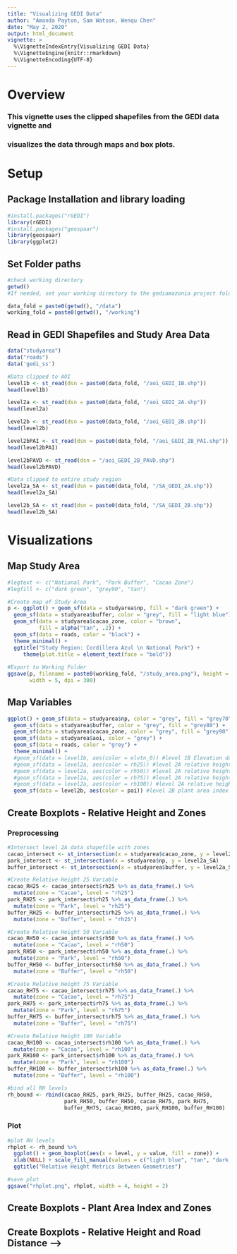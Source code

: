 ```yaml
---
title: "Visualizing GEDI Data"
author: "Amanda Payton, Sam Watson, Wenqu Chen"
date: "May 2, 2020"
output: html_document
vignette: >
  %\VignetteIndexEntry{Visualizing GEDI Data}
  %\VignetteEngine{knitr::rmarkdown}
  %\VignetteEncoding{UTF-8}
---
```


# Overview

### This vignette uses the clipped shapefiles from the GEDI data vignette and 
### visualizes the data through maps and box plots.

# Setup

## Package Installation and library loading

```r
#install.packages("rGEDI")
library(rGEDI)
#install.packages("geospaar")
library(geospaar)
library(ggplot2)
```

## Set Folder paths

```r
#check working directory
getwd() 
#If needed, set your working directory to the gediamazonia project folder

data_fold = paste0(getwd(), "/data")
working_fold = paste0(getwd(), "/working")
```

## Read in GEDI Shapefiles and Study Area Data

```r
data("studyarea")
data("roads")
data('gedi_ss')

#Data clipped to AOI
level1b <- st_read(dsn = paste0(data_fold, "/aoi_GEDI_1B.shp"))
head(level1b)

level2a <- st_read(dsn = paste0(data_fold, "/aoi_GEDI_2A.shp"))
head(level2a)

level2b <- st_read(dsn = paste0(data_fold, "/aoi_GEDI_2B.shp"))
head(level2b)

level2bPAI <- st_read(dsn = paste0(data_fold, "/aoi_GEDI_2B_PAI.shp"))
head(level2bPAI)

level2bPAVD <- st_read(dsn = "/aoi_GEDI_2B_PAVD.shp")
head(level2bPAVD)

#Data clipped to entire study region
level2a_SA <- st_read(dsn = paste0(data_fold, "/SA_GEDI_2A.shp"))
head(level2a_SA)

level2b_SA <- st_read(dsn = paste0(data_fold, "/SA_GEDI_2B.shp"))
head(level2b_SA)
```

# Visualizations

## Map Study Area

```r
#legtext <- c("National Park", "Park Buffer", "Cacao Zone")
#legfill <- c("dark green", "grey90", "tan")

#Create map of Study Area
p <- ggplot() + geom_sf(data = studyarea$np, fill = "dark green") + 
  geom_sf(data = studyarea$buffer, color = "grey", fill = "light blue") + 
  geom_sf(data = studyarea$cacao_zone, color = "brown", 
          fill = alpha("tan", .2)) +   
  geom_sf(data = roads, color = "black") +
  theme_minimal() +
  ggtitle("Study Region: Cordillera Azul \n National Park") + 
     theme(plot.title = element_text(face = "bold"))
  
#Export to Working Folder
ggsave(p, filename = paste0(working_fold, "/study_area.png"), height = 4,
       width = 5, dpi = 300)
```

## Map Variables

```r
ggplot() + geom_sf(data = studyarea$np, color = "grey", fill = "grey70") + 
  geom_sf(data = studyarea$buffer, color = "grey", fill = "grey80") + 
  geom_sf(data = studyarea$cacao_zone, color = "grey", fill = "grey90") +   
  geom_sf(data = studyarea$aoi, color = "grey") + 
  geom_sf(data = roads, color = "grey") +
  theme_minimal() +
  #geom_sf(data = level1b, aes(color = elvtn_0)) #level 1B Elevation data
  #geom_sf(data = level2a, aes(color = rh25)) #level 2A relative height 25
  #geom_sf(data = level2a, aes(color = rh50)) #level 2A relative height 50
  #geom_sf(data = level2a, aes(color = rh75)) #level 2A relative height 75
  #geom_sf(data = level2a, aes(color = rh100)) #level 2A relative height 100
  geom_sf(data = level2b, aes(color = pai)) #level 2B plant area index


```

## Create Boxplots - Relative Height and Zones

### Preprocessing

```r
#Intersect level 2A data shapefile with zones 
cacao_intersect <- st_intersection(x = studyarea$cacao_zone, y = level2a_SA)
park_intersect <- st_intersection(x = studyarea$np, y = level2a_SA)
buffer_intersect <- st_intersection(x = studyarea$buffer, y = level2a_SA)

#Create Relative Height 25 Variable
cacao_RH25 <- cacao_intersect$rh25 %>% as_data_frame(.) %>% 
  mutate(zone = "Cacao", level = "rh25")
park_RH25 <- park_intersect$rh25 %>% as_data_frame(.) %>% 
  mutate(zone = "Park", level = "rh25")
buffer_RH25 <- buffer_intersect$rh25 %>% as_data_frame(.) %>% 
  mutate(zone = "Buffer", level = "rh25")

#Create Relative Height 50 Variable
cacao_RH50 <- cacao_intersect$rh50 %>% as_data_frame(.) %>% 
  mutate(zone = "Cacao", level = "rh50")
park_RH50 <- park_intersect$rh50 %>% as_data_frame(.) %>% 
  mutate(zone = "Park", level = "rh50")
buffer_RH50 <- buffer_intersect$rh50 %>% as_data_frame(.) %>% 
  mutate(zone = "Buffer", level = "rh50")

#Create Relative Height 75 Variable
cacao_RH75 <- cacao_intersect$rh75 %>% as_data_frame(.) %>% 
  mutate(zone = "Cacao", level = "rh75")
park_RH75 <- park_intersect$rh75 %>% as_data_frame(.) %>% 
  mutate(zone = "Park", level = "rh75")
buffer_RH75 <- buffer_intersect$rh75 %>% as_data_frame(.) %>% 
  mutate(zone = "Buffer", level = "rh75")

#Create Relative Height 100 Variable
cacao_RH100 <- cacao_intersect$rh100 %>% as_data_frame(.) %>% 
  mutate(zone = "Cacao", level = "rh100")
park_RH100 <- park_intersect$rh100 %>% as_data_frame(.) %>% 
  mutate(zone = "Park", level = "rh100")
buffer_RH100 <- buffer_intersect$rh100 %>% as_data_frame(.) %>% 
  mutate(zone = "Buffer", level = "rh100")

#bind all RH levels
rh_bound <- rbind(cacao_RH25, park_RH25, buffer_RH25, cacao_RH50, 
                  park_RH50, buffer_RH50, cacao_RH75, park_RH75, 
                  buffer_RH75, cacao_RH100, park_RH100, buffer_RH100)
```

### Plot

```r
#plot RH levels
rhplot <- rh_bound %>% 
  ggplot() + geom_boxplot(aes(x = level, y = value, fill = zone)) + 
  xlab(NULL) + scale_fill_manual(values = c("light blue", "tan", "dark green")) + 
  ggtitle("Relative Height Metrics Between Geometries")

#save plot
ggsave("rhplot.png", rhplot, width = 4, height = 2)
```

## Create Boxplots - Plant Area Index and Zones

<!-- ```{r} -->
<!-- level2BVPM_clip_gb <- clipLevel2BVPMGeometry(level2BVPM, polygon_spdf, split_by = split_by) -->

<!-- #Remove -9999 from PAI metric and NAs from lat and long -->
<!-- PAI_NA <- level2BVPM_clip_gb[level2BVPM_clip_gb$pai == -9999] <- NA -->
<!-- level2BVPM_clip_gb$longitude_bin0[is.na(level2AM_clip_gb$longitude_bin0)] <- 0 -->
<!-- level2BVPM_clip_gb$latitude_bin0[is.na(level2AM_clip_gb$latitude_bin0)] <- 0 -->
<!-- level2BVPM_clip_gb$shot_number <- paste0(level2AM_clip_gb$shot_number) -->

<!-- level2BVPM_spdf <- SpatialPointsDataFrame(cbind(level2AM_clip_gb$longitude_bin0, level2AM_clip_gb$latitude_bin0), data=level2AM_clip_gb) -->
<!-- raster::shapefile(level2BVPM_spdf,paste0(outdir,"\\level2bvpm_Clipped")) -->

<!-- #read in clipped shapefile and project -->
<!-- level2BVPMClipped_shape<- st_read(paste0(outdir,"/level2BVPM_Clipped.shp")) -->
<!-- reference <- st_crs(cacao_zone) -->
<!-- st_crs(level2BVPMClipped_shape) <- reference -->

<!-- ##PAI PRE - PROCESSING  -->
<!-- #clip clipped shapefile to different zones -->
<!-- cacao_PAI <- st_intersection(x = cacao_zone, y = level2BVPMClipped_shape) -->
<!-- park_PAI <- st_intersection(x = park, y = level2BVPMClipped_shape) -->
<!-- buffer_PAI <- st_intersection(x = buffer, y = level2BVPMClipped_shape) -->

<!-- #make PAI dataframes for each zone -->
<!-- cacao_PAI <- cacao_PAI$pai %>% as_data_frame(.) %>% mutate(zone = "Cacao") -->
<!-- park_PAI <- park_PAI$pai %>% as_data_frame(.) %>% mutate(zone = "Park") -->
<!-- buffer_PAI <- buffer_PAI$pai %>% as_data_frame(.) %>% mutate(zone = "Buffer") -->
<!-- rbind(cacao_PAI, park_PAI, buffer_PAI) -->

<!-- #set color pallette -->
<!-- clrs <- c("light blue", "tan", "dark green") -->

<!-- #bind rows and plot, then save offline -->
<!-- rbind(cacao_PAI, park_PAI, buffer_PAI) %>% ggplot() + geom_boxplot(aes(x = zone, y = value, fill = zone))+ xlab(NULL)+  ggtitle("Plant Area Index Metrics by Zone") + scale_fill_manual(values = clrs) -->
<!-- ggsave("pai_zones.png", pai_plot, width = 3, height = 2) -->

<!-- ``` -->

## Create Boxplots - Relative Height and Road Distance -->

<!-- ```{r} -->
<!-- #Create dataframes for each rh level -->
<!-- rh25 <- gedi_ss$rh25 %>% as_data_frame(.) %>% mutate(level = "rh25") -->
<!-- rh50 <- gedi_ss$rh50 %>% as_data_frame(.) %>% mutate(level = "rh50") -->
<!-- rh75 <- gedi_ss$rh75 %>% as_data_frame(.) %>% mutate(level = "rh75") -->
<!-- rh100 <- gedi_ss$rh100 %>% as_data_frame(.) %>% mutate(level = "rh100") -->

<!-- #bind all of the rh levels -->
<!-- allrhlevels <- rbind(rh25, rh50, rh75, rh100) -->
<!-- gediss_bind <- cbind(distances, allrhlevels) -->
<!-- road_rh_levels <- gediss_bind[-c(1)] -->
<!-- roads_rhplot <- road_rh_levels %>%  -->
<!--   ggplot() + geom_boxplot(aes(x = level, y = value, fill = distances)) +  -->
<!--   xlab(NULL) + scale_fill_manual(values = c("#f0f9e8", "#ccebc5", "#a8ddb5", "#7bccc4", "#43a2ca", "#0868ac")) + ggtitle("Relative Height MetricsDist from Roads") + labs(fill = "Distance Rank") -->
<!-- ggsave(paste0(getwd(),"/external/presentation/roads_rhplot.png"), roads_rhplot, width = 5, height = 3) -->
<!-- ``` -->

